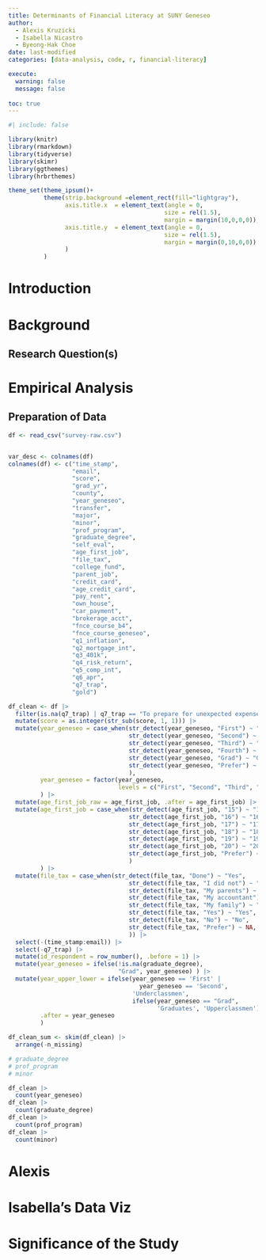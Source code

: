 ```yaml
---
title: Determinants of Financial Literacy at SUNY Geneseo
author: 
  - Alexis Kruzicki
  - Isabella Nicastro
  - Byeong-Hak Choe
date: last-modified
categories: [data-analysis, code, r, financial-literacy]

execute: 
  warning: false
  message: false
  
toc: true
---
```

```r
#| include: false

library(knitr)
library(rmarkdown)
library(tidyverse)
library(skimr)
library(ggthemes)
library(hrbrthemes)

theme_set(theme_ipsum()+
          theme(strip.background =element_rect(fill="lightgray"),
                axis.title.x  = element_text(angle = 0,
                                            size = rel(1.5),
                                            margin = margin(10,0,0,0)),
                axis.title.y  = element_text(angle = 0,
                                            size = rel(1.5),
                                            margin = margin(0,10,0,0))
                )
          )
```




# Introduction


# Background


## Research Question(s)


# Empirical Analysis

## Preparation of Data

```r
df <- read_csv("survey-raw.csv")


var_desc <- colnames(df)
colnames(df) <- c("time_stamp",
                  "email",
                  "score",
                  "grad_yr",
                  "county",
                  "year_geneseo",
                  "transfer",
                  "major",
                  "minor",
                  "prof_program",
                  "graduate_degree",
                  "self_eval",
                  "age_first_job",
                  "file_tax",
                  "college_fund",
                  "parent_job",
                  "credit_card",
                  "age_credit_card",
                  "pay_rent",
                  "own_house",
                  "car_payment",
                  "brokerage_acct",
                  "fnce_course_b4",
                  "fnce_course_geneseo",
                  "q1_inflation",
                  "q2_mortgage_int",
                  "q3_401k",
                  "q4_risk_return",
                  "q5_comp_int",
                  "q6_apr",
                  "q7_trap",
                  "gold")

df_clean <- df |> 
  filter(is.na(q7_trap) | q7_trap == "To prepare for unexpected expenses") |> 
  mutate(score = as.integer(str_sub(score, 1, 1))) |> 
  mutate(year_geneseo = case_when(str_detect(year_geneseo, "First") ~ "First",
                                  str_detect(year_geneseo, "Second") ~ "Second",
                                  str_detect(year_geneseo, "Third") ~ "Third",
                                  str_detect(year_geneseo, "Fourth") ~ "Fourth",
                                  str_detect(year_geneseo, "Grad") ~ "Grad",
                                  str_detect(year_geneseo, "Prefer") ~ NA,
                                  ),
         year_geneseo = factor(year_geneseo,
                               levels = c("First", "Second", "Third", "Fourth", "Grad"))
         ) |> 
  mutate(age_first_job_raw = age_first_job, .after = age_first_job) |> 
  mutate(age_first_job = case_when(str_detect(age_first_job, "15") ~ "15",
                                  str_detect(age_first_job, "16") ~ "16",
                                  str_detect(age_first_job, "17") ~ "17",
                                  str_detect(age_first_job, "18") ~ "18",
                                  str_detect(age_first_job, "19") ~ "19",
                                  str_detect(age_first_job, "20") ~ "20",
                                  str_detect(age_first_job, "Prefer") ~ NA,
                                  )
         ) |> 
  mutate(file_tax = case_when(str_detect(file_tax, "Done") ~ "Yes",
                                  str_detect(file_tax, "I did not") ~ "No",
                                  str_detect(file_tax, "My parents") ~ "Parents",
                                  str_detect(file_tax, "My accountant") ~ "Parents",
                                  str_detect(file_tax, "My family") ~ "Parents",
                                  str_detect(file_tax, "Yes") ~ "Yes",
                                  str_detect(file_tax, "No") ~ "No",
                                  str_detect(file_tax, "Prefer") ~ NA,
                                  )) |> 
  select(-(time_stamp:email)) |> 
  select(-q7_trap) |> 
  mutate(id_respondent = row_number(), .before = 1) |>
  mutate(year_geneseo = ifelse(!is.na(graduate_degree), 
                               "Grad", year_geneseo) ) |> 
  mutate(year_upper_lower = ifelse(year_geneseo == 'First' | 
                                     year_geneseo == 'Second',
                                   'Underclassmen', 
                                   ifelse(year_geneseo == "Grad",
                                          'Graduates', 'Upperclassmen')),
         .after = year_geneseo
         ) 


```


```r
df_clean_sum <- skim(df_clean) |> 
  arrange(-n_missing)

# graduate_degree
# prof_program
# minor

df_clean |> 
  count(year_geneseo)
df_clean |> 
  count(graduate_degree)
df_clean |> 
  count(prof_program)
df_clean |> 
  count(minor)
```


# Alexis


# Isabella's Data Viz




# Significance of the Study




